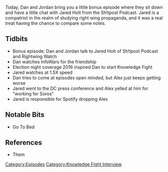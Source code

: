 {{DEFAULTSORT:
    #_EPISODE_0197:Jared Holt from the Sh!tpost Podcast
}}{{Episode
    | title           = Jared Holt from the Sh!tpost Podcast
    | caption         = Listen to this episode on [https://knowledgefight.libsyn.com/knowledge-fight-jared-holt-from-the-shtpost-podcast Libsyn] [https://open.spotify.com/episode/3rjeS9l3otPB1sgGt3hl0h Spotify]
    | episodeNumber   = 197
    | length          = 01:05:50
    | airDate         = August 23, 2018
    | episodeType     = [[:Category:Knowledge Fight Interview|Knowledge Fight Interview]]
    | appearance      = [[Jared Holt]], [[Jon Ronson]], [[George Soros]]
    | previousEpisode = [[196: August 21, 2018]]
    | nextEpisode     = [[198: July 22, 2011]]
}}

{{Stub}}

Today, Dan and Jordan bring you a little bonus episode where they sit down and have a little chat with Jared Holt from the Sh!tpost Podcast. Jared is a compatriot in the realm of studying right wing propaganda, and it was a real treat having the chance to compare some notes.

==Tidbits==

*Bonus episode: Dan and Jordan talk to Jared Holt of Sh!tpost Podcast and Rightwing Watch
*Dan watches InfoWars for the friendship
*Election night coverage 2016 inspired Dan to start Knowledge Fight
*Jared watches at 1.5X speed
*Dan tries to come at episodes open minded, but Alex just keeps getting worse
*Jared went to the DC press conference and Alex yelled at him for "working for Soros"
*Jared is responsible for Spotify dropping Alex

==Notable Bits==

*Go To Bed

==References==

*Them

[[Category:Episodes]]
[[Category:Knowledge Fight Interview]]
